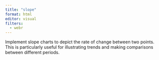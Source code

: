 ```yaml
---
title: "slope"
format: html
editor: visual
filters:
  - webr
---
```


Implement slope charts to depict the rate of change between two points. This is particularly useful for illustrating trends and making comparisons between different periods.
